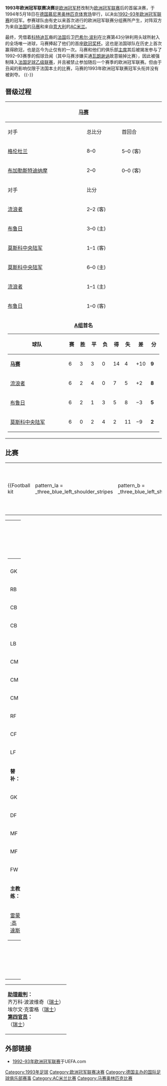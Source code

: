 {{noteTA|G1=football|G2=uefa}}
{{Infobox football match
| title              = 1993年欧洲冠军联赛决赛
| image              = [[File:Ecf1993.jpg|200px]]
| event              = [[1992–93年欧洲冠军联赛|1992–93年欧洲冠军联赛]]
| team1              = [[马赛足球俱乐部|马赛]]
| team1association   = {{flagicon|FRA|size=30px}}
| team1score         = 1
| team2              = [[AC米兰|AC米兰]]
| team2association   = {{flagicon|ITA|size=30px}}
| team2score         = 0
| date               = 1993年5月26日
| stadium            = [[慕尼黑奥林匹克体育场|奥林匹克体育场]]
| city               = [[慕尼黑|慕尼黑]]
| man_of_the_match1a = 
| referee            = {{link-en|库尔特·罗特利斯贝格|Kurt Röthlisberger}}（[[瑞士足球协会|瑞士]]）
| attendance         = 64,400
| weather            = 
| previous           = [[1992年欧洲冠军杯决赛|1992]]（欧洲冠军杯）
| next               = [[1994年欧洲冠军联赛决赛|1994]]
}}

'''1993年欧洲冠军联赛决赛'''是[[欧洲冠军杯|欧洲冠军杯]]改制为[[欧洲冠军联赛|欧洲冠军联赛]]后的首届决赛，于1994年5月18日在[[德国|德国]][[慕尼黑奥林匹克体育场|慕尼黑奥林匹克体育场]]举行，以决出[[1992–93年欧洲冠军联赛|1992–93年欧洲冠军联赛]]的冠军。参赛球队由有史以来首次进行的欧洲冠军联赛分组赛所产生，对阵双方为来自[[法国|法国]]的[[马赛足球俱乐部|马赛]]和来自[[意大利|意大利]]的[[AC米兰|AC米兰]]。

最终，凭借着[[科特迪瓦|科特迪瓦]]裔的[[法国|法国]]后卫[[巴希尔·波利|巴希尔·波利]]在比赛第43分钟利用头球所射入的全场唯一进球，马赛捧起了他们的首座[[歐洲冠軍球會盃|欧冠奖杯]]。这也是法国球队在历史上首次赢得欧冠，也是迄今为止仅有的一次。马赛和他们的俱乐部[[主席|主席]]{{link-en|贝尔纳·塔皮|Bernard Tapie}}其后被揭发参与了1992–93赛季的假球丑闻（其中马赛涉嫌买通[[瓦朗謝訥足球俱樂部|瓦朗谢讷]]故意输掉比赛），因此被强制降入[[法国足球乙级联赛|法国足球乙级联赛]]，并且被禁止参加随后一个赛季的欧洲冠军联赛。但由于丑闻的影响仅限于法国本土的比赛，马赛的1993年欧洲冠军联赛冠军头衔并没有被剥夺。
{{TOC left}}
{{-}}

==晋级过程==
{{details|1992–93年欧洲冠军联赛}}
{|class="wikitable" style="text-align: center;"
|-
!colspan=4|{{flagicon|FRA}} [[马赛足球俱乐部|马赛]]
!阶段
!colspan=4|{{flagicon|ITA}} [[AC米兰|AC米兰]]
|-bgcolor=#c1e0ff
|对手
|总比分
|首回合
|次回合
|rowspan="2"|[[1992–93年欧洲冠军联赛#第一圈|第一圈]]
|对手
|总比分
|首回合
|次回合
|-
|align=left|{{flagicon|NIR}} [[格伦杜兰|格伦杜兰]]
|8–0
|5–0 (客)
|3–0 (主)
|align=left|{{flagicon|SLO}} {{link-en|卢布尔雅那奥林匹亚|NK Olimpija Ljubljana (defunct)}}
|7–0
|4–0 (主)
|3–0 (客)
|-
|align=left|{{flagicon|ROU}} [[布加勒斯特迪纳摩|布加勒斯特迪纳摩]]
|2–0
|0–0 (客)
|2–0 (主)
|bgcolor=#c1e0ff|[[1992–93年欧洲冠军联赛#第二圈|第二圈]]
|align=left|{{flagicon|TCH}} [[布拉迪斯拉发斯洛万|布拉迪斯拉发斯洛万]]
|5–0
|1–0 (客)
|4–0 (主)
|-bgcolor=#c1e0ff
|对手
|colspan=3|比分
|[[1992–93年欧洲冠军联赛#分組賽|分组赛]]
|对手
|colspan=3|比分
|-
|align=left|{{flagicon|SCO}} [[流浪者足球俱乐部|流浪者]]
|colspan=3|2–2 (客)
|bgcolor=#c1e0ff|第1场
|align=left|{{flagicon|SWE}} [[哥登堡體育會|哥德堡]]
|colspan=3|4–0 (主)
|-
|align=left|{{flagicon|BEL}} [[布鲁日足球俱乐部|布鲁日]]
|colspan=3|3–0 (主)
|bgcolor=#c1e0ff|第2场
|align=left|{{flagicon|NED}} [[PSV燕豪芬|埃因霍温]]
|colspan=3|2–1 (客)
|-
|align=left|{{flagicon|RUS}} [[莫斯科中央陆军|莫斯科中央陆军]]
|colspan=3|1–1 (客)
|bgcolor=#c1e0ff|第3场
|align=left|{{flagicon|POR}} [[波尔图足球俱乐部|波尔图]]
|colspan=3|1–0 (客)
|-
|align=left|{{flagicon|RUS}} [[莫斯科中央陆军|莫斯科中央陆军]]
|colspan=3|6–0 (主)
|bgcolor=#c1e0ff|第4场
|align=left|{{flagicon|POR}} [[波尔图足球俱乐部|波尔图]]
|colspan=3|1–0 (主)
|-
|align=left|{{flagicon|SCO}} [[流浪者足球俱乐部|流浪者]]
|colspan=3|1–1 (主)
|bgcolor=#c1e0ff|第5场
|align=left|{{flagicon|SWE}} [[哥登堡體育會|哥德堡]]
|colspan=3|1–0 (客)
|-
|align=left|{{flagicon|BEL}} [[布鲁日足球俱乐部|布鲁日]]
|colspan=3|1–0 (客)
|bgcolor=#c1e0ff|第6场
|align=left|{{flagicon|NED}} [[PSV燕豪芬|埃因霍温]]
|colspan=3|2–0 (主)
|-
|colspan=4 align=center valign=top|'''[[1992–93年欧洲冠军联赛#A組|A组]]首名'''
{| class="wikitable" style="text-align:center"
|-
! style="width:175px;"|球队
!width="20"|赛
!width="20"|胜
!width="20"|平
!width="20"|负
!width="20"|得
!width="20"|失
!width="20"|差
!width="20"|分
|-
|align="left"|{{flagicon|FRA}} '''[[马赛足球俱乐部|马赛]]'''
|6||3||3||0||14||4||+10||'''9'''
|-
|align="left"|{{flagicon|SCO}} [[流浪者足球俱乐部|流浪者]]
|6||2||4||0||7||5||+2||'''8'''
|-
|align="left"|{{flagicon|BEL}} [[布鲁日足球俱乐部|布鲁日]]
|6||2||1||3||5||8||−3||'''5'''
|-
|align="left"|{{flagicon|RUS}} [[莫斯科中央陆军|莫斯科中央陆军]]
|6||0||2||4||2||11||−9||'''2'''
|}
|bgcolor=#c1e0ff|分组排名
|colspan=4 align=center valign=top|'''[[1992–93年欧洲冠军联赛#B組|B组]]首名'''
{| class="wikitable" style="text-align:center"
|-
! style="width:175px;"|球队
!width="20"|赛
!width="20"|胜
!width="20"|平
!width="20"|负
!width="20"|得
!width="20"|失
!width="20"|差
!width="20"|分
|-
|align="left"|{{flagicon|ITA}} '''[[AC米兰|AC米兰]]'''
|6||6||0||0||11||1||+10||'''12'''
|-
|align="left"|{{flagicon|SWE}} [[哥登堡體育會|哥德堡]]
|6||3||0||3||7||8||-1||'''6'''
|-
|align="left"|{{flagicon|POR}} [[波尔图足球俱乐部|波尔图]]
|6||2||1||3||5||5||0||'''5'''
|-
|align="left"|{{flagicon|NED}} [[PSV燕豪芬|埃因霍温]]
|6||0||1||5||4||13||−9||'''1'''
|}
|}

==比赛==
{{football box
|date=1993年5月26日
|time=20:15 [[欧洲中部夏令时间|CEST]]
|team1=[[马赛足球俱乐部|马赛]] {{flagicon|FRA}}
|score=1–0
|report=[http://www.europeancuphistory.com/euro93.html 总览]
[http://www.uefa.com/uefachampionsleague/season=1992/matches/round=50/match=50054/postmatch/lineups/index.html 报告]<br>
[https://web.archive.org/web/20131020223146/http://2000.uefa.com/uefachampionsleague/season%3D1992/matches/live/day%3D12/session%3D1/match%3D50054/matchcenterlight/index.html 比赛中心]
|team2={{flagicon|ITA}} [[AC米兰|AC米兰]]
|goals1=[[巴希尔·波利|波利]] {{goal|43}}
|stadium=[[慕尼黑|慕尼黑]] [[慕尼黑奥林匹克体育场|奥林匹克体育场]]
|attendance=64,400人
|referee={{link-en|库尔特·罗特利斯贝格|Kurt Röthlisberger}}（[[瑞士足球协会|瑞士]]）}}

{| width=92%
|-
|{{Football kit
 | pattern_la = _three_blue_left_shoulder_stripes
 | pattern_b  = _three_blue_left_shoulder_stripes
 | pattern_ra = 
 | pattern_sh = _three blue right stripes
 | leftarm    = FFFFFF
 | body       = FFFFFF
 | rightarm   = FFFFFF
 | shorts     = FFFFFF
 | socks      = FFFFFF
 | title      = 马赛
}}
|{{Football kit
 | pattern_la = _black_stripes
 | pattern_b  = _blackstripes
 | pattern_ra = _black_stripes
 | pattern_so = _3_stripes_red 
 | leftarm    = FF0000
 | body       = FF0000
 | rightarm   = FF0000
 | shorts     = FFFFFF
 | socks      = 000000
 | title      = AC米兰
}}
|}

{| width=100%
|valign="top" width="50%"|
{| style=font-size:90% cellspacing=0 cellpadding=0
|colspan="4"|
|-
!width=25| !!width=25|
|-
|GK ||'''1''' ||{{flagicon|FRA}} [[法比安·巴特茲|-{zh-hans:法比安·巴特兹;zh-hk:法比安·巴夫斯;zh-tw:法比安·巴特茲;}-]] || {{yel|70}}
|-
|RB ||'''2''' ||{{flagicon|FRA}} {{link-en|约瑟林·安格洛马|Jocelyn Angloma}} || || {{suboff|62}}
|-
|CB ||'''4''' ||{{flagicon|FRA}} [[巴希尔·波利|巴希尔·波利]] || {{yel|56}}
|-
|CB ||'''6''' ||{{flagicon|FRA}} [[马塞尔·德塞利|-{zh-hans:马塞尔·德塞利;zh-hk:馬塞爾·迪西里;zh-tw:馬塞爾·德塞利;}-]]
|-
|LB ||'''3''' ||{{flagicon|FRA}} {{link-en|埃里克·迪梅科|Éric Di Meco}} || {{yel|31}}
|-
|CM ||'''5''' ||{{flagicon|FRA}} {{link-en|弗兰克·索济|Franck Sauzée}}
|-
|CM ||'''7''' ||{{flagicon|FRA}} {{link-en|让-雅克·埃德列|Jean-Jacques Eydelie}}
|-
|CM ||'''11'''||{{flagicon|FRA}} [[迪迪埃·德尚|-{zh-hans:迪迪埃·德尚;zh-hk:迪迪埃·迪甘斯;zh-tw:迪迪埃·德尚;}-]] [[File:Captain_sports.svg|10px]] 
|-
|RF ||'''8''' ||{{flagicon|CRO}} [[阿伦·博克西奇|-{zh-hans:阿伦·博克西奇;zh-hk:阿倫·波錫;zh-tw:阿倫·博克西奇;}-]]
|-
|CF ||'''9''' ||{{flagicon|GER}} [[鲁迪·沃勒尔|-{zh-hans:鲁迪·沃勒尔;zh-hk:魯迪·禾拉;zh-tw:魯迪·佛勒;}-]] || || {{suboff|79}}
|-
|LF ||'''10'''||{{flagicon|GHA}} [[阿贝迪·贝利|阿贝迪·贝利]]
|-
|colspan=3|'''替补：'''
|-
|GK ||'''16'''||{{flagicon|FRA}} {{link-en|帕斯卡尔·奥尔梅塔|Pascal Olmeta}}
|-
|DF ||'''13'''||{{flagicon|FRA}} {{link-en|贝尔纳·卡索尼|Bernard Casoni}}
|-
|MF ||'''12'''||{{flagicon|FRA}} {{link-en|让-克里斯托弗·托马斯|Jean-Christophe Thomas}} || || {{subon|79}}
|-
|MF ||'''14'''||{{flagicon|FRA}} {{link-en|让-菲利普·杜兰德|Jean-Philippe Durand}} || || {{subon|62}}
|-
|FW ||'''15'''||{{flagicon|FRA}} {{link-en|让-马克·费雷里|Jean-Marc Ferreri}}
|-
|colspan=3|'''主教练：'''
|-
|colspan=4|{{flagicon|BEL}} [[雷蒙·高達斯|雷蒙·高達斯]]
|}
|valign="top"|[[File:Marseille-Milan_1993-05-26.svg|300px]]
|valign="top" width="50%"|
{| style="font-size: 90%" cellspacing="0" cellpadding="0" align=center
|colspan="4"|
|-
!width=25| !!width=25|
|-
|GK ||'''1''' ||{{flagicon|ITA}} [[塞巴斯蒂亚诺·罗西|-{zh-hans:塞巴斯蒂亚诺·罗西;zh-hk:施巴斯坦奴·羅斯;}-]]
|-
|RB ||'''2''' ||{{flagicon|ITA}} [[毛罗·塔索蒂|-{zh-hans:毛罗·塔索蒂;zh-hk:毛羅·泰索迪;zh-tw:毛羅·塔索蒂;}-]]
|-
|CB ||'''5''' ||{{flagicon|ITA}} [[亚历山德罗·科斯塔库塔|-{zh-hans:亚历山德罗·科斯塔库塔;zh-hk:亞歷辛度·哥斯達古達;zh-tw:亞歷山德羅·科斯塔庫塔;}-]]
|-
|CB ||'''6''' ||{{flagicon|ITA}} [[弗兰科·巴雷西|-{zh-hans:弗兰科·巴雷西;zh-hk:法蘭高·巴里斯;zh-tw:弗蘭科·巴雷西;}-]] [[File:Captain_sports.svg|10px]]
|-
|LB ||'''3''' ||{{flagicon|ITA}} [[保罗·马尔蒂尼|-{zh-hans:保罗·马尔蒂尼;zh-hk:保羅·馬甸尼;zh-tw:保羅·馬爾蒂尼;}-]] 
|-
|RM ||'''7''' ||{{flagicon|ITA}} {{link-en|詹路易吉·伦蒂尼|Gianluigi Lentini}} || {{yel|39}}
|-
|CM ||'''4''' ||{{flagicon|ITA}} [[德梅特里奥·阿尔贝蒂尼|-{zh-hans:德梅特里奥·阿尔贝蒂尼;zh-hk:德梅特里奧·阿伯天尼;zh-tw:德梅特里奧·阿爾貝蒂尼;}-]]
|-
|CM ||'''8''' ||{{flagicon|NED}} [[弗兰克·里杰卡尔德|-{zh-hans:弗兰克·里杰卡尔德;zh-hk:法蘭·列卡特;zh-tw:法蘭·列卡特;}-]]
|-
|LM ||'''10'''||{{flagicon|ITA}} [[罗伯托·多纳多尼|-{zh-hans:罗伯托·多纳多尼;zh-hk:羅拔圖·鄧納東尼;zh-tw:羅伯托·多納多尼;}-]] || || {{suboff|58}}
|-
|CF ||'''9''' ||{{flagicon|NED}} [[马尔科·范巴斯滕|-{zh-hans:马尔科·范巴斯滕;zh-hk:馬高·雲巴士頓;zh-tw:馬可·范巴斯滕;}-]] || || {{suboff|86}}
|-
|CF ||'''11'''||{{flagicon|ITA}} [[达尼埃莱·马萨罗|-{zh-hans:达尼埃莱·马萨罗;zh-hk:丹尼埃萊·馬沙路;zh-tw:達尼埃萊·馬薩羅;}-]]
|-
|colspan=3|'''替补：'''
|-
|GK ||'''12'''||{{flagicon|ITA}} [[卡路·古迪仙尼|-{zh-hans:卡洛·库迪奇尼;zh-hk:卡路·古迪仙尼;zh-tw:卡洛·庫迪奇尼;}-]]
|-
|DF ||'''13'''||{{flagicon|ITA}} {{link-en|斯蒂法诺·纳瓦|Stefano Nava}}
|-
|MF ||'''14'''||{{flagicon|ITA}} {{link-en|斯蒂法诺·埃拉尼奥|Stefano Eranio}} || || {{subon|86}} 
|-
|MF ||'''15'''||{{flagicon|ITA}} {{link-en|阿尔贝里戈·埃瓦尼|Alberigo Evani}}
|-
|FW ||'''16'''||{{flagicon|FRA}} [[让-皮埃尔·帕潘|-{zh-hans:让-皮埃尔·帕潘;zh-hk:桑-比耶·柏賓;}-]] || || {{subon|58}}
|-
|colspan=3|'''主教练：'''
|-
|colspan=4|{{flagicon|ITA}} [[法比奥·卡佩罗|-{zh-hans:法比奥·卡佩罗;zh-hk:法比奧·卡比路;zh-tw:法比奧·卡佩羅;}-]]
|}
|}
{| style="width:100%; font-size:90%;"
|
'''[[助理裁判员|助理裁判]]：'''
<br />{{flagicon|SUI}} 齐万科·波波维奇（[[瑞士足球协会|瑞士]]）
<br />{{flagicon|SUI}} 埃尔文·克雷格（[[瑞士足球协会|瑞士]]）
<br />'''[[助理裁判员|第四官员]]：'''
<br />{{flagicon|SUI}} {{link-en|塞尔格·穆门塔勒|Serge Muhmenthaler}}（[[瑞士足球协会|瑞士]]）
|}

==外部链接==
*[http://www.uefa.com/uefachampionsleague/season=1992/overview/index.html 1992–93年欧洲冠军联赛]{{Wayback|url=http://www.uefa.com/uefachampionsleague/season=1992/overview/index.html |date=20160316135412 }}于UEFA.com

{{歐洲冠軍聯賽球季}}

[[Category:1993年足球|Category:1993年足球]]
[[Category:欧洲冠军联赛决赛|Category:欧洲冠军联赛决赛]]
[[Category:德国主办的国际足球俱乐部赛事|Category:德国主办的国际足球俱乐部赛事]]
[[Category:AC米兰比赛|Category:AC米兰比赛]]
[[Category:马赛奥林匹克比赛|Category:马赛奥林匹克比赛]]